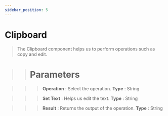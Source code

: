 ```yaml
---
sidebar_position: 5
---
```


# Clipboard

> The Clipboard component helps us to perform operations such as copy and edit.

>> # Parameters

>>> **Operation** : Select the operation. **Type** : String

>>> **Set Text** : Helps us edit the text. **Type** : String

>>> **Result** : Returns the output of the operation. **Type** : String